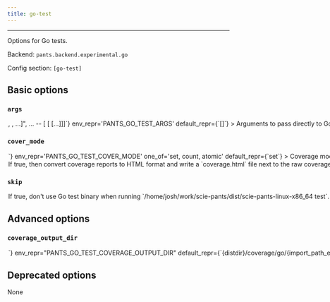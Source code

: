 ```yaml
---
title: go-test
---
```



---

Options for Go tests.

Backend: <span className="color--primary">`pants.backend.experimental.go`</span>

Config section: <span className="color--primary">`[go-test]`</span>

<span className={styles.options}>

## Basic options

### `args`

<Option
  cli_repr={`--go-test-args="[<shell_str>, <shell_str>, ...]", ... -- [<shell_str> [<shell_str> [...]]]`}
  env_repr='PANTS_GO_TEST_ARGS'
  default_repr={`[]`}
>
Arguments to pass directly to Go test binary, e.g. `--go-test-args='-run TestFoo -v'`.

Known Go test options will be transformed into the form expected by the test binary, e.g. `-v` becomes `-test.v`. Run `go help testflag` from the Go SDK to learn more about the options supported by Go test binaries.

</Option>

### `cover_mode`

<Option
  cli_repr={`--go-test-cover-mode=<GoCoverMode>`}
  env_repr='PANTS_GO_TEST_COVER_MODE'
  one_of='set, count, atomic'
  default_repr={`set`}
>
Coverage mode to use when running Go tests with coverage analysis enabled via --test-use-coverage. Valid values are `set`, `count`, and `atomic`:

- `set`: bool: does this statement run?

- `count`: int: how many times does this statement run?

- `atomic`: int: count, but correct in multithreaded tests; significantly more expensive.
  </Option>

### `coverage_html`

<Option
  cli_repr={`--[no-]go-test-coverage-html`}
  env_repr="PANTS_GO_TEST_COVERAGE_HTML"
  default_repr={`True`}
>
  If true, then convert coverage reports to HTML format and write a
  `coverage.html` file next to the raw coverage data.
</Option>

### `skip`

<Option
  cli_repr={`--[no-]go-test-skip`}
  env_repr="PANTS_GO_TEST_SKIP"
  default_repr={`False`}
>
  If true, don&#x27;t use Go test binary when running
  `/home/josh/work/scie-pants/dist/scie-pants-linux-x86_64 test`.
</Option>

## Advanced options

### `coverage_output_dir`

<Option
  cli_repr={`--go-test-coverage-output-dir=<str>`}
  env_repr="PANTS_GO_TEST_COVERAGE_OUTPUT_DIR"
  default_repr={`{distdir}/coverage/go/{import_path_escaped}`}
>
  Path to write the Go coverage reports to. Must be relative to the build root.
  `{distdir}` is replaced with the Pants `distdir`, and `{import_path_escaped}`
  is replaced with the applicable package&#x27;s import path but with slashes
  converted to underscores.
</Option>

## Deprecated options

None

</span>

